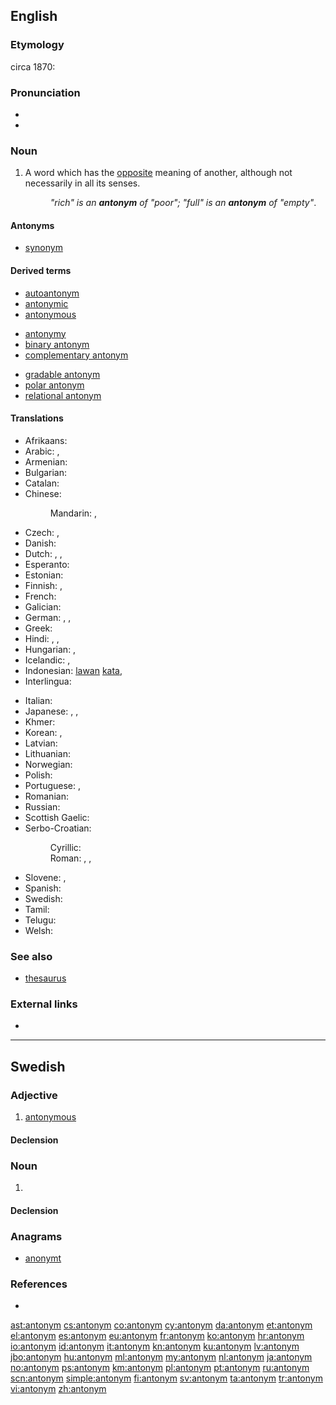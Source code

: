 {{also|Antonym}}
==English==

===Etymology===
circa 1870: {{confix|ant|onym}}

===Pronunciation===
* {{IPA|/ˈæntəˌnɪm/}}
* {{audio|en-us-antonym.ogg|Audio (US)}}

===Noun===
{{en-noun}}

# {{semantics}} A word which has the [[opposite]] meaning of another, although not necessarily in all its senses.
#: ''"rich" is an '''antonym''' of "poor"; "full" is an '''antonym''' of "empty"''.

====Antonyms====
* [[synonym]]

====Derived terms====
{{rel-top3|Terms derived from ''antonym''}}
* [[autoantonym]]
* [[antonymic]]
* [[antonymous]]
{{rel-mid3}}
* [[antonymy]]
* [[binary antonym]]
* [[complementary antonym]]
{{rel-mid3}}
* [[gradable antonym]]
* [[polar antonym]]
* [[relational antonym]]
{{rel-bottom}}

====Translations====
{{trans-top|word which has the opposite meaning}}
* Afrikaans: {{t-|af|teenoorgestelde}}
* Arabic: {{t-|ar|عكس|m|tr=`aks}}, {{t-|ar|نقيض|m|tr=naqiiD}}
* Armenian: {{t-|hy|հականիշ|tr=hakaniš}}
* Bulgarian: {{t+|bg|антоним|m|tr=antoním}}
* Catalan: {{t+|ca|antònim|m}}
* Chinese:
*: Mandarin: {{t-|cmn|反義詞|sc=Hani}},  {{t-|cmn|反义词|tr=fǎnyìcí|sc=Hani}}
* Czech: {{t+|cs|antonymum|n}}, {{t-|cs|opozitum|n}}
* Danish: {{t+|da|antonym|n}}
* Dutch: {{t+|nl|tegendeel|n}}, {{t+|nl|tegengestelde|n}}, {{t+|nl|antoniem|n}}
* Esperanto: {{t-|eo|antonimo}}
* Estonian: {{t-|et|antonüüm}}
* Finnish: {{t+|fi|antonyymi}}, {{t+|fi|vastakohta}}
* French: {{t+|fr|antonyme|m}}
* Galician: {{t+|gl|antónimo|m}}
* German: {{t+|de|Antonym|n}}, {{t+|de|Gegenwort|n}}, {{t+|de|Gegensatzwort|n}}
* Greek: {{t+|el|αντώνυμο|n|tr=antónymo}}
* Hindi: {{t-|hi|विपर्याय|m|tr=viparyāy}}, {{t-|hi|विपरीतार्थी शब्द|sc=Deva}}, {{t-|hi|विलोम|sc=Deva}}
* Hungarian: {{t+|hu|ellentét}}, {{t+|hu|antonima}}
* Icelandic: {{t+|is|andheiti|n}}, {{t-|is|andrætt orð|n}}
* Indonesian: [[lawan]] [[kata]], {{t+|id|antonim}}
* Interlingua: {{t-|ia|antonymo}}
{{trans-mid}}
* Italian: {{t+|it|antonimo|m}}
* Japanese: {{t+|ja|対義語|tr=たいぎご, taigigo}}, {{t-|ja|反意語|tr=はんいご, han'igo}}, {{t-|ja|反対語|tr=はんたいご, hantaigo}}
* Khmer: {{t-|km|ន័យផ្ទុយ|sc=Khmr}}
* Korean: {{t+|ko|반대어|tr=bandeaeo}}, {{t+|ko|반의어|tr=banuieo}}
* Latvian: {{t+|lv|antonīms|m}}
* Lithuanian: {{t+|lt|antonimas|m|alt=antonìmas}}
* Norwegian: {{t+|no|antonym}}
* Polish: {{t+|pl|antonim|m}}
* Portuguese: {{t+|pt|antónimo|m}} {{qualifier|Portugal}}, {{t+|pt|antônimo|m}} {{qualifier|Brazil}}
* Romanian: {{t+|ro|antonim|n}}
* Russian: {{t+|ru|антоним|m|tr=antónim}}
* Scottish Gaelic: {{t-|gd|frith-fhacal|m}}
* Serbo-Croatian:
*: Cyrillic: {{t-|sh|антоним|m}}
*: Roman: {{t-|sh|antonim|m}}, {{t-|sh|nasuprotnica|f}}, {{t-|sh|odveznica|f}}
* Slovene: {{t+|sl|protipomenka|alt=prótipoménka|f}}, {{t+|sl|antonim|alt=antoním|m}}
* Spanish: {{t+|es|antónimo|m}}
* Swedish: {{t+|sv|antonym}}
* Tamil: {{t|ta|எதிர்ச்சொல்|tr=etircchol|sc=Taml}}
* Telugu: {{t+|te|వ్యతిరేక పదము|tr=vyatireka padamu}}
* Welsh: {{t+|cy|gwrthwynebair}}
{{trans-bottom}}

===See also===
* [[thesaurus]]

===External links===
* {{pedia}}

----

==Swedish==

===Adjective===
{{head|sv|adjective}}

# [[antonymous]]

====Declension====
{{sv-adj-peri}}

===Noun===
{{sv-noun|g=c}}

# {{l/en|antonym}}

====Declension====
{{sv-noun-reg-er}}

===Anagrams===
* [[anonymt#Swedish|anonymt]]

===References===
* {{R:SAOL}}

[[ast:antonym]]
[[cs:antonym]]
[[co:antonym]]
[[cy:antonym]]
[[da:antonym]]
[[et:antonym]]
[[el:antonym]]
[[es:antonym]]
[[eu:antonym]]
[[fr:antonym]]
[[ko:antonym]]
[[hr:antonym]]
[[io:antonym]]
[[id:antonym]]
[[it:antonym]]
[[kn:antonym]]
[[ku:antonym]]
[[lv:antonym]]
[[jbo:antonym]]
[[hu:antonym]]
[[ml:antonym]]
[[my:antonym]]
[[nl:antonym]]
[[ja:antonym]]
[[no:antonym]]
[[ps:antonym]]
[[km:antonym]]
[[pl:antonym]]
[[pt:antonym]]
[[ru:antonym]]
[[scn:antonym]]
[[simple:antonym]]
[[fi:antonym]]
[[sv:antonym]]
[[ta:antonym]]
[[tr:antonym]]
[[vi:antonym]]
[[zh:antonym]]
